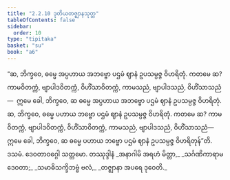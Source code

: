 ```yaml
---
title: "2.2.10 ဒုတိယတဇ္ဈာနသုတ္တ"
tableOfContents: false
sidebar:
  order: 10
type: "tipitaka"
basket: "su"
book: "a6"
---
```



<DynamicBreadcrumb />

<Division number="74" book="a6" e="ch" v="16" p="374">

<Paragraph number="647" book="a6">
“ဆ, ဘိက္ခဝေ, ဓမ္မေ အပ္ပဟာယ အဘဗ္ဗော ပဌမံ ဈာနံ ဥပသမ္ပဇ္ဇ ဝိဟရိတုံ. ကတမေ ဆ? ကာမဝိတက္ကံ, ဗျာပါဒဝိတက္ကံ, ဝိဟိံသာဝိတက္ကံ, ကာမသညံ, ဗျာပါဒသညံ, ဝိဟိံသာသညံ—  ဣမေ ခေါ, ဘိက္ခဝေ, ဆ ဓမ္မေ အပ္ပဟာယ အဘဗ္ဗော ပဌမံ ဈာနံ ဥပသမ္ပဇ္ဇ ဝိဟရိတုံ.
</Paragraph>

<Paragraph number="648" book="a6">
ဆ, ဘိက္ခဝေ, ဓမ္မေ ပဟာယ ဘဗ္ဗော ပဌမံ ဈာနံ ဥပသမ္ပဇ္ဇ ဝိဟရိတုံ. ကတမေ ဆ? ကာမဝိတက္ကံ, ဗျာပါဒဝိတက္ကံ, ဝိဟိံသာဝိတက္ကံ, ကာမသညံ, ဗျာပါဒသညံ, ဝိဟိံသာသညံ—  ဣမေ ခေါ, ဘိက္ခဝေ, ဆ ဓမ္မေ ပဟာယ ဘဗ္ဗော ပဌမံ ဈာနံ ဥပသမ္ပဇ္ဇ ဝိဟရိတုန်”တိ.

</Paragraph>
</Division>

<Paragraph number="649" type="center" book="a6">
ဒသမံ.



</Paragraph>

<Paragraph number="650" type="center" book="a6">
ဒေဝတာဝဂ္ဂေါ သတ္တမော.



</Paragraph>

<Paragraph number="651" type="center" book="a6">
တဿုဒ္ဒါနံ


</Paragraph>

<Paragraph number="652" type="verses" book="a6">
_အနာဂါမိ အရဟံ မိတ္တာ,_  
_သင်္ဂဏိကာရာမဒေဝတာ;_  
_သမာဓိသက္ခိဘဗ္ဗံ ဗလံ,_  
_တဇ္ဈာနာ အပရေ ဒုဝေတိ._
</Paragraph>